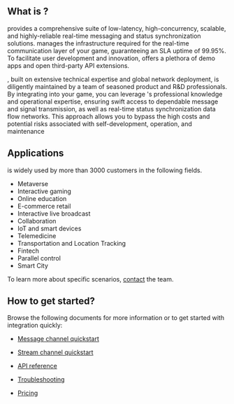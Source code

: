 
## What is <Vg k="SIG" />?

<Vg k="SIG" /> provides a comprehensive suite of low-latency, high-concurrency, scalable, and highly-reliable real-time messaging and status synchronization solutions. <Vg k="COMPANY" /> manages the infrastructure required for the real-time communication layer of your game, guaranteeing an SLA uptime of 99.95%. To facilitate user development and innovation, <Vg k="COMPANY" /> offers a plethora of demo apps and open third-party API extensions.

<Vg k="COMPANY" /> <Vg k="SIG" />, built on extensive technical expertise and global network deployment, is diligently maintained by a team of seasoned product and R&D professionals. By integrating <Vg k="SIG" /> into your game, you can leverage <Vg k="COMPANY" />'s professional knowledge and operational expertise, ensuring swift access to dependable message and signal transmission, as well as real-time status synchronization data flow networks. This approach allows you to bypass the high costs and potential risks associated with self-development, operation, and maintenance

## Applications

<Vg k="SIG" /> is widely used by more than 3000 customers in the following fields. 

- Metaverse
- Interactive gaming
- Online education
- E-commerce retail
- Interactive live broadcast
- Collaboration
- IoT and smart devices
- Telemedicine
- Transportation and Location Tracking
- Fintech
- Parallel control
- Smart City

To learn more about specific scenarios, [contact](mailto:rtm-support@agora.io) the <Vg k="COMPANY" /> <Vg k="SIG"/> team.

## How to get started?

Browse the following documents for more information or to get started with <Vg k="SIG"/> integration quickly:

* [Message channel quickstart](../develop/get-started-sdk)

* [Stream channel quickstart](../develop/stream-channel)

* [API reference](../reference/api)

* [Troubleshooting](../reference/api?platform=web#troubleshooting)

* [Pricing](../overview/pricing)